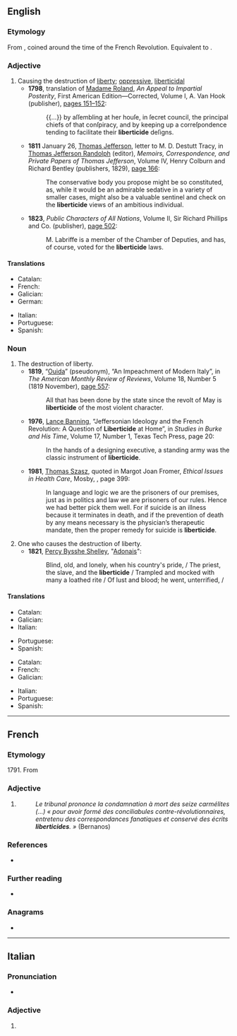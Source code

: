 ==English==

===Etymology===
From {{etyl|fr|en}} {{m|fr|liberticide}}, coined around the time of the French Revolution. Equivalent to {{suffix|en|liberty|cide}}.

===Adjective===
{{en-adj|-}}

# Causing the destruction of [[liberty]]; [[oppressive]], [[liberticidal]]
#* '''1798''', translation of [[w:Madame Roland|Madame Roland]], ''An Appeal to Impartial Posterity'', First American Edition—Corrected, Volume I, A. Van Hook (publisher), [http://books.google.com/books?id=adsRAAAAIAAJ&pg=RA1-PA152&dq=liberticide pages 151–152]:
#*: {{...}} by aſſembling at her houſe, in ſecret council, the principal chiefs of that conſpiracy, and by keeping up a correſpondence tending to facilitate their '''liberticide''' deſigns.
#* '''1811''' January 26, [[w:Thomas Jefferson|Thomas Jefferson]], letter to M. D. Destutt Tracy, in [[w:Thomas Jefferson Randolph|Thomas Jefferson Randolph]] (editor), ''Memoirs, Correspondence, and Private Papers of Thomas Jefferson'', Volume IV, Henry Colburn and Richard Bentley (publishers, 1829), [http://books.google.com/books?id=E_5sgeh0NzkC&pg=PA166&dq=liberticide page 166]:
#*: The conservative body you propose might be so constituted, as, while it would be an admirable sedative in a variety of smaller cases, might also be a valuable sentinel and check on the '''liberticide''' views of an ambitious individual.
#* '''1823''', ''Public Characters of All Nations'', Volume II, Sir Richard Phillips and Co. (publisher), [http://books.google.com/books?id=0LIBAAAAYAAJ&pg=RA2-PA502&dq=liberticide page 502]:
#*: M. Labriffe is a member of the Chamber of Deputies, and has, of course, voted for the '''liberticide''' laws.

====Translations====
{{trans-top|causing the destruction of liberty}}
* Catalan: {{t|ca|lliberticida|m|f}}
* French: {{t+|fr|liberticide|m|f}}
* Galician: {{t|gl|liberticida|m|f}}
* German: {{t|de|freiheitsfeindlich}}
{{trans-mid}}
* Italian: {{t+|it|liberticida |m|f}}
* Portuguese: {{t|pt|liberticida|m|f}}
* Spanish: {{t+|es|liberticida|m|f}}
{{trans-bottom}}

===Noun===
{{en-noun|~}}

# The destruction of liberty.
#* '''1819''', “[[w:Ouida|Ouida]]” (pseudonym), “An Impeachment of Modern Italy”, in ''The American Monthly Review of Reviews'', Volume 18, Number 5 (1819 November), [http://books.google.com/books?id=hWPrsFidW0AC&pg=PA557&dq=liberticide page 557]:
#*: All that has been done by the state since the revolt of May is '''liberticide''' of the most violent character.
#* '''1976''', [[w:Lance Banning|Lance Banning]], “Jeffersonian Ideology and the French Revolution: A Question of '''Liberticide''' at Home”, in ''Studies in Burke and His Time'', Volume 17, Number 1,<sup >[http://books.google.com/books?id=u5ghAQAAIAAJ ]</sup> Texas Tech Press, page 20:
#*: In the hands of a designing executive, a standing army was the classic instrument of '''liberticide'''.
#* '''1981''', [[w:Thomas Szasz|Thomas Szasz]], quoted in Margot Joan Fromer, ''Ethical Issues in Health Care'',<sup >[http://books.google.co.uk/books?id=IGFtAAAAMAAJ ]</sup> Mosby, {{ISBN|9780801617287}}, page 399:
#*: In language and logic we are the prisoners of our premises, just as in politics and law we are prisoners of our rules.<!-- Elsewhere, “rules” is given as “rulers”, but “rules” seems more likely, especially in the context of law and logic. --> Hence we had better pick them well. For if suicide is an illness because it terminates in death, and if the prevention of death by any means necessary is the physician’s therapeutic mandate, then the proper remedy for suicide is '''liberticide'''.
# One who causes the destruction of liberty.
#* '''1821''', [[w:Percy Bysshe Shelley|Percy Bysshe Shelley]], "[[wikisource:Adonais|Adonais]]":
#*: Blind, old, and lonely, when his country's pride, / The priest, the slave, and the '''liberticide''' / Trampled and mocked with many a loathed rite / Of lust and blood; he went, unterrified, /
====Translations====
{{trans-top|the destruction of liberty}}
* Catalan: {{t|ca|lliberticidi|m}}
* Galician: {{t|gl|liberticidio|m}}
* Italian: {{t|it|liberticidio}}
{{trans-mid}}
* Portuguese: {{t+|pt|liberticídio|m}}
* Spanish: {{t|es|liberticidio|m}}
{{trans-bottom}}

{{trans-top|one who causes the destruction of liberty}}
* Catalan: {{t|ca|lliberticida|m|f}}
* French: {{t+|fr|liberticide|m|f}}
* Galician: {{t|gl|liberticida|m|f}}
{{trans-mid}}
* Italian: {{t+|it|liberticida |m|f}}
* Portuguese: {{t|pt|liberticida|m|f}}
* Spanish: {{t+|es|liberticida|m|f}}
{{trans-bottom}}

----

==French==

===Etymology===
1791. From {{suffix|fr|liberté|cide}}

===Adjective===
{{fr-adj}}

# {{l|en|liberticide}}
#: ''Le tribunal prononce la condamnation à mort des seize carmélites (...) « pour avoir formé des conciliabules contre-révolutionnaires, entretenu des correspondances fanatiques et conservé des écrits '''liberticides'''. »'' (Bernanos)

===References===
* {{R:TLFi}}

===Further reading===
* {{R:TLFi}}

===Anagrams===
* {{l|fr|crédibilité}}

----

==Italian==

===Pronunciation===
* {{rhymes|it|ide}}

===Adjective===
{{head|it|adjective form}}

# {{feminine plural of|it|liberticida}}